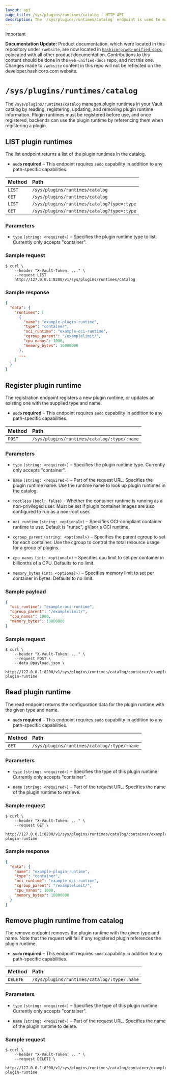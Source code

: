 ```yaml
---
layout: api
page_title: /sys/plugins/runtimes/catalog - HTTP API
description: The `/sys/plugins/runtimes/catalog` endpoint is used to manage plugin runtimes.
---
```


> [!IMPORTANT]  
> **Documentation Update:** Product documentation, which were located in this repository under `/website`, are now located in [`hashicorp/web-unified-docs`](https://github.com/hashicorp/web-unified-docs), colocated with all other product documentation. Contributions to this content should be done in the `web-unified-docs` repo, and not this one. Changes made to `/website` content in this repo will not be reflected on the developer.hashicorp.com website.

# `/sys/plugins/runtimes/catalog`

The `/sys/plugins/runtimes/catalog` manages plugin runtimes in your Vault catalog by reading, registering,
updating, and removing plugin runtime information. Plugin runtimes must be registered before use, and
once registered, backends can use the plugin runtime by referencing them when registering a plugin.

## LIST plugin runtimes

The list endpoint returns a list of the plugin runtimes in the catalog.

- **`sudo` required** – This endpoint requires `sudo` capability in addition to
  any path-specific capabilities.

| Method | Path                   |
| :----- | :--------------------- |
| `LIST`  | `/sys/plugins/runtimes/catalog` |
| `GET`  | `/sys/plugins/runtimes/catalog` |
| `LIST`  | `/sys/plugins/runtimes/catalog?type=:type` |
| `GET`  | `/sys/plugins/runtimes/catalog?type=:type` |

### Parameters

- `type` `(string: <required>)` – Specifies the plugin runtime type to list. Currently
  only accepts "container".

### Sample request

```shell-session
$ curl \
    --header "X-Vault-Token: ..." \
    --request LIST
    http://127.0.0.1:8200/v1/sys/plugins/runtimes/catalog
```

### Sample response

```json
{
  "data": {
    "runtimes": [
      {
        "name": "example-plugin-runtime",
        "type": "container",
        "oci_runtime": "example-oci-runtime",
        "cgroup_parent": "/examplelimit/",
        "cpu_nanos": 1000,
        "memory_bytes": 10000000
      },
      ...
    ]
  }
}
```

## Register plugin runtime

The registration endpoint registers a new plugin runtime, or updates an existing one with the
supplied type and name.

- **`sudo` required** – This endpoint requires `sudo` capability in addition to
  any path-specific capabilities.

| Method | Path                               |
| :----- | :--------------------------------- |
| `POST` | `/sys/plugins/runtimes/catalog/:type/:name` |

### Parameters

- `type` `(string: <required>)` – Specifies the plugin runtime type. Currently
  only accepts "container".

- `name` `(string: <required>)` – Part of the request URL. Specifies the plugin runtime name.
   Use the runtime name to look up plugin runtimes in the catalog.

- `rootless` `(bool: false)` - Whether the container runtime is running as a
  non-privileged user. Must be set if plugin container images are also configured
  to run as a non-root user.

- `oci_runtime` `(string: <optional>)` – Specifies OCI-compliant container runtime to use.
  Default is "runsc", gVisor's OCI runtime.

- `cgroup_parent` `(string: <optional>)` – Specifies the parent cgroup to set for each container.
  Use the cgroup to control the total resource usage for a group of plugins.

- `cpu_nanos` `(int: <optional>)` – Specifies cpu limit to set per container in billionths of a CPU.
  Defaults to no limit.

- `memory_bytes` `(int: <optional>)` – Specifies memory limit to set per container in bytes.
  Defaults to no limit.

### Sample payload

```json
{
  "oci_runtime": "example-oci-runtime",
  "cgroup_parent": "/examplelimit/",
  "cpu_nanos": 1000,
  "memory_bytes": 10000000
}
```

### Sample request

```shell-session
$ curl \
    --header "X-Vault-Token: ..." \
    --request POST \
    --data @payload.json \
    http://127.0.0.1:8200/v1/sys/plugins/runtimes/catalog/container/example-plugin-runtime
```

## Read plugin runtime

The read endpoint returns the configuration data for the plugin runtime with the given type and name.

- **`sudo` required** – This endpoint requires `sudo` capability in addition to
  any path-specific capabilities.

| Method | Path                                                |
| :----- | :-------------------------------------------------- |
| `GET`  | `/sys/plugins/runtimes/catalog/:type/:name` |

### Parameters

- `type` `(string: <required>)` – Specifies the type of this plugin runtime. Currently
  only accepts "container".

- `name` `(string: <required>)` – Part of the request URL. Specifies the name of the plugin runtime to retrieve.


### Sample request

```shell-session
$ curl \
    --header "X-Vault-Token: ..." \
    --request GET \
    http://127.0.0.1:8200/v1/sys/plugins/runtimes/catalog/container/example-plugin-runtime
```

### Sample response

```json
{
  "data": {
    "name": "example-plugin-runtime",
    "type": "container",
    "oci_runtime": "example-oci-runtime",
    "cgroup_parent": "/examplelimit/",
    "cpu_nanos": 1000,
    "memory_bytes": 10000000
  }
}
```

## Remove plugin runtime from catalog

The remove endpoint removes the plugin runtime with the given type and name. Note that
the request will fail if any registered plugin references the plugin runtime.

- **`sudo` required** – This endpoint requires `sudo` capability in addition to
  any path-specific capabilities.

| Method   | Path                                                |
| :------- | :-------------------------------------------------- |
| `DELETE` | `/sys/plugins/runtimes/catalog/:type/:name` |

### Parameters

- `type` `(string: <required>)` – Specifies the type of this plugin runtime. Currently
  only accepts "container".

- `name` `(string: <required>)` – Part of the request URL. Specifies the name of the plugin runtime to delete.

### Sample request

```shell-session
$ curl \
    --header "X-Vault-Token: ..." \
    --request DELETE \
    http://127.0.0.1:8200/v1/sys/plugins/runtimes/catalog/container/example-plugin-runtime
```
